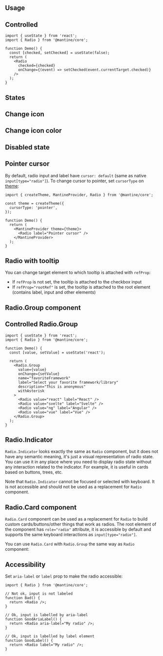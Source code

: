 

## Usage

<Demo data={RadioDemos.configurator} />

## Controlled

```tsx
import { useState } from 'react';
import { Radio } from '@mantine/core';

function Demo() {
  const [checked, setChecked] = useState(false);
  return (
    <Radio
      checked={checked}
      onChange={(event) => setChecked(event.currentTarget.checked)}
    />
  );
}
```

## States

<Demo data={RadioDemos.states} />

## Change icon

<Demo data={RadioDemos.icon} />

## Change icon color

<Demo data={RadioDemos.iconColor} />

## Disabled state

<Demo data={RadioDemos.disabled} />

## Pointer cursor

By default, radio input and label have `cursor: default` (same as native `input[type="radio"]`).
To change cursor to pointer, set `cursorType` on [theme](/theming/theme-object/):

```tsx
import { createTheme, MantineProvider, Radio } from '@mantine/core';

const theme = createTheme({
  cursorType: 'pointer',
});

function Demo() {
  return (
    <MantineProvider theme={theme}>
      <Radio label="Pointer cursor" />
    </MantineProvider>
  );
}
```

## Radio with tooltip

You can change target element to which tooltip is attached with `refProp`:

- If `refProp` is not set, the tooltip is attached to the checkbox input
- If `refProp="rootRef"` is set, the tooltip is attached to the root element (contains label, input and other elements)

<Demo data={RadioDemos.tooltip} />

<WrapperProps component="Radio" />

## Radio.Group component

<Demo data={RadioDemos.groupConfigurator} />

## Controlled Radio.Group

```tsx
import { useState } from 'react';
import { Radio } from '@mantine/core';

function Demo() {
  const [value, setValue] = useState('react');

  return (
    <Radio.Group
      value={value}
      onChange={setValue}
      name="favoriteFramework"
      label="Select your favorite framework/library"
      description="This is anonymous"
      withAsterisk
    >
      <Radio value="react" label="React" />
      <Radio value="svelte" label="Svelte" />
      <Radio value="ng" label="Angular" />
      <Radio value="vue" label="Vue" />
    </Radio.Group>
  );
}
```

## Radio.Indicator

`Radio.Indicator` looks exactly the same as `Radio` component, but it does not
have any semantic meaning, it's just a visual representation of radio state. You
can use it in any place where you need to display radio state without any interaction
related to the indicator. For example, it is useful in cards based on buttons, trees, etc.

Note that `Radio.Indicator` cannot be focused or selected with keyboard. It is not
accessible and should not be used as a replacement for `Radio` component.

<Demo data={RadioDemos.indicator} />

## Radio.Card component

`Radio.Card` component can be used as a replacement for `Radio` to build custom
cards/buttons/other things that work as radios. The root element of the component
has `role="radio"` attribute, it is accessible by default and supports the same
keyboard interactions as `input[type="radio"]`.

<Demo data={RadioDemos.card} />

You can use `Radio.Card` with `Radio.Group` the same way as `Radio` component:

<Demo data={RadioDemos.cardGroup} />

<GetElementRef component="Radio" refType="input" />

<StylesApiSelectors component="Radio" />

<Demo data={RadioDemos.stylesApi} />

## Accessibility

Set `aria-label` or `label` prop to make the radio accessible:

```tsx
import { Radio } from '@mantine/core';

// Not ok, input is not labeled
function Bad() {
  return <Radio />;
}

// Ok, input is labelled by aria-label
function GoodAriaLabel() {
  return <Radio aria-label="My radio" />;
}

// Ok, input is labelled by label element
function GoodLabel() {
  return <Radio label="My radio" />;
}
```
